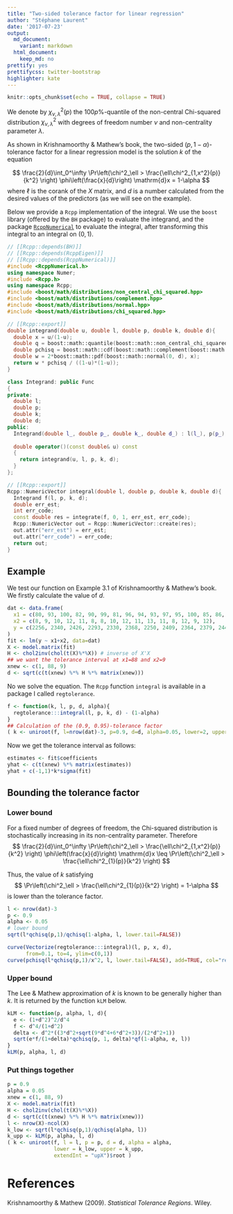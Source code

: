 ```yaml
---
title: "Two-sided tolerance factor for linear regression"
author: "Stéphane Laurent"
date: '2017-07-23'
output:
  md_document:
    variant: markdown
  html_document:
    keep_md: no
prettify: yes
prettifycss: twitter-bootstrap
highlighter: kate
---
```


```r
knitr::opts_chunk$set(echo = TRUE, collapse = TRUE)
```

We denote by $\chi^2_{\nu, \lambda}(p)$ the $100p\%$-quantile of the non-central Chi-squared distribution $\chi^2_{\nu, \lambda}$ with degrees of freedom number $\nu$ and non-centrality parameter $\lambda$.

As shown in Krishnamoorthy & Mathew's book, the two-sided $(p, 1-\alpha)$-tolerance factor for a linear regression model is the solution $k$ of the equation

$$
\frac{2}{d}\int_0^\infty \Pr\left(\chi^2_\ell > \frac{\ell\chi^2_{1,x^2}(p)}{k^2} \right) \phi\left(\frac{x}{d}\right) \mathrm{d}x
= 1-\alpha
$$
where $\ell$ is the corank of the $X$ matrix, and $d$ is a number calculated from the desired values of the predictors (as we will see on the example). 

Below we provide a `Rcpp` implementation of the integral. 
We use the `boost` library (offered by the `BH` package) to evaluate the integrand, and the package [`RcppNumerical`](https://github.com/yixuan/RcppNumerical) to evaluate the integral, after transforming this integral to an integral on $(0,1)$. 


```cpp
// [[Rcpp::depends(BH)]]
// [[Rcpp::depends(RcppEigen)]]
// [[Rcpp::depends(RcppNumerical)]]
#include <RcppNumerical.h>
using namespace Numer;
#include <Rcpp.h>
using namespace Rcpp;
#include <boost/math/distributions/non_central_chi_squared.hpp>
#include <boost/math/distributions/complement.hpp>
#include <boost/math/distributions/normal.hpp>
#include <boost/math/distributions/chi_squared.hpp>

// [[Rcpp::export]]
double integrand(double u, double l, double p, double k, double d){
  double x = u/(1-u);
  double q = boost::math::quantile(boost::math::non_central_chi_squared(1, x*x), p);
  double pchisq = boost::math::cdf(boost::math::complement(boost::math::chi_squared(l), l*q/k/k));
  double w = 2*boost::math::pdf(boost::math::normal(0, d), x);
  return w * pchisq / ((1-u)*(1-u));
}

class Integrand: public Func
{
private:
  double l;
  double p;
  double k;
  double d;
public:
  Integrand(double l_, double p_, double k_, double d_) : l(l_), p(p_), k(k_), d(d_) {}
  
  double operator()(const double& u) const
  {
    return integrand(u, l, p, k, d);
  }
};

// [[Rcpp::export]]
Rcpp::NumericVector integral(double l, double p, double k, double d){
  Integrand f(l, p, k, d);
  double err_est;
  int err_code;
  const double res = integrate(f, 0, 1, err_est, err_code);
  Rcpp::NumericVector out = Rcpp::NumericVector::create(res);
  out.attr("err_est") = err_est;
  out.attr("err_code") = err_code;
  return out;
}
```
## Example 

We test our function on Example 3.1 of Krishnamoorthy & Mathew's book. 
We firstly calculate the value of $d$.

```r
dat <- data.frame(
  x1 = c(80, 93, 100, 82, 90, 99, 81, 96, 94, 93, 97, 95, 100, 85, 86, 87), 
  x2 = c(8, 9, 10, 12, 11, 8, 8, 10, 12, 11, 13, 11, 8, 12, 9, 12), 
  y = c(2256, 2340, 2426, 2293, 2330, 2368, 2250, 2409, 2364, 2379, 2440, 2364, 2404, 2317, 2309, 2328)
)
fit <- lm(y ~ x1+x2, data=dat)
X <- model.matrix(fit)
H <- chol2inv(chol(t(X)%*%X)) # inverse of X'X
## we want the tolerance interval at x1=88 and x2=9
xnew <- c(1, 88, 9)
d <- sqrt(c(t(xnew) %*% H %*% matrix(xnew)))
```

No we solve the equation. The `Rcpp` function `integral` is available in a package I called `regtolerance`. 

```r
f <- function(k, l, p, d, alpha){
  regtolerance:::integral(l, p, k, d) - (1-alpha)
}
## Calculation of the (0.9, 0.95)-tolerance factor
( k <- uniroot(f, l=nrow(dat)-3, p=0.9, d=d, alpha=0.05, lower=2, upper=3)$root )
```

Now we get the tolerance interval as follows:

```r
estimates <- fit$coefficients
yhat <- c(t(xnew) %*% matrix(estimates))
yhat + c(-1,1)*k*sigma(fit)
```

## Bounding the tolerance factor

### Lower bound

For a fixed number of degrees of freedom, the Chi-squared distribution is stochastically increasing in its non-centrality parameter. Therefore
$$
\frac{2}{d}\int_0^\infty \Pr\left(\chi^2_\ell > \frac{\ell\chi^2_{1,x^2}(p)}{k^2} \right) \phi\left(\frac{x}{d}\right) \mathrm{d}x 
\leq \Pr\left(\chi^2_\ell > \frac{\ell\chi^2_{1}(p)}{k^2} \right)
$$

Thus, the value of $k$ satisfying
$$
\Pr\left(\chi^2_\ell > \frac{\ell\chi^2_{1}(p)}{k^2} \right) = 1-\alpha
$$
is lower than the tolerance factor.

```r
l <- nrow(dat)-3
p <- 0.9
alpha <- 0.05
# lower bound
sqrt(l*qchisq(p,1)/qchisq(1-alpha, l, lower.tail=FALSE))
```

```r
curve(Vectorize(regtolerance:::integral)(l, p, x, d), 
      from=0.1, to=4, ylim=c(0,1))
curve(pchisq(l*qchisq(p,1)/x^2, l, lower.tail=FALSE), add=TRUE, col="red")
```

### Upper bound

The Lee & Mathew approximation of $k$ is known to be generally higher than $k$. 
It is returned by the function `kLM` below. 

```r
kLM <- function(p, alpha, l, d){
  e <- (1+d^2)^2/d^4
  f <- d^4/(1+d^2) 
  delta <- d^2*((3*d^2+sqrt(9*d^4+6*d^2+3))/(2*d^2+1))
  sqrt(e*f/(1+delta)*qchisq(p, 1, delta)*qf(1-alpha, e, l))
}
kLM(p, alpha, l, d)
```

### Put things together

```r
p = 0.9 
alpha = 0.05
xnew = c(1, 88, 9)
X <- model.matrix(fit)
H <- chol2inv(chol(t(X)%*%X)) 
d <- sqrt(c(t(xnew) %*% H %*% matrix(xnew)))
l <- nrow(X)-ncol(X)
k_low <- sqrt(l*qchisq(p,1)/qchisq(alpha, l))
k_upp <- kLM(p, alpha, l, d)
( k <- uniroot(f, l = l, p = p, d = d, alpha = alpha, 
               lower = k_low, upper = k_upp, 
               extendInt = "upX")$root )
```


# References

Krishnamoorthy & Mathew (2009). *Statistical Tolerance Regions*. Wiley. 
